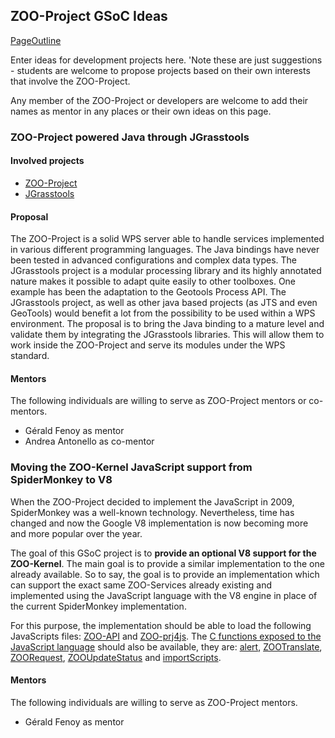 
== ZOO-Project GSoC Ideas  ==

[[PageOutline]]

Enter ideas for development projects here. 'Note these are just suggestions - students are welcome to propose projects based on their own interests that involve the ZOO-Project. 

Any member of the ZOO-Project or developers are welcome to add their names as mentor in any places or their own ideas on this page.


=== ZOO-Project powered Java through JGrasstools  ===

==== Involved projects ====

*[http://www.zoo-project.org/ ZOO-Project] 
*[http://moovida.github.io/jgrasstools/ JGrasstools]

==== Proposal ====

The ZOO-Project is a solid WPS server able to handle services implemented in various different programming languages. The Java bindings have never been tested in advanced configurations and complex data types.
The JGrasstools project is a modular processing library and its highly annotated nature makes it possible to adapt quite easily to other toolboxes. One example has been the adaptation to the Geotools Process API. The JGrasstools project, as well as other java based projects (as JTS and even GeoTools) would benefit a lot from the possibility to be used within a WPS environment. The proposal is to bring the Java binding to a mature level and validate them by integrating the JGrasstools libraries. This will allow them to work inside the ZOO-Project and serve its modules under the WPS standard.

==== Mentors ====

The following individuals are willing to serve as ZOO-Project mentors or co-mentors. 

*Gérald Fenoy as mentor
*Andrea Antonello as co-mentor

=== Moving the ZOO-Kernel JavaScript support from SpiderMonkey to V8 ===

When the ZOO-Project decided to implement the JavaScript in 2009, SpiderMonkey was a well-known technology. Nevertheless, time has changed and now the Google V8 implementation is now becoming more and more popular over the year. 

The goal of this GSoC project is to '''provide an optional V8 support for the ZOO-Kernel'''. The main goal is to provide a similar implementation  to the one already available. So to say, the goal is to provide an implementation which can support the exact same ZOO-Services already existing and implemented using the JavaScript language with the V8 engine in place of the current SpiderMonkey implementation.

For this purpose, the implementation should be able to load the following JavaScripts files: [http://zoo-project.org/trac/browser/trunk/zoo-project/zoo-api/js/ZOO-api.js ZOO-API] and [http://zoo-project.org/trac/browser/trunk/zoo-project/zoo-api/js/ZOO-proj4js.js ZOO-prj4js]. The [http://zoo-project.org/trac/browser/trunk/zoo-project/zoo-kernel/service_internal_js.c#L150 C functions exposed to the JavaScript language] should also be available, they are: [http://zoo-project.org/trac/browser/trunk/zoo-project/zoo-kernel/service_internal_js.c#L34 alert], [http://zoo-project.org/trac/browser/trunk/zoo-project/zoo-kernel/service_internal_js.c#L849 ZOOTranslate], [http://zoo-project.org/trac/browser/trunk/zoo-project/zoo-kernel/service_internal_js.c#L870 ZOORequest], [http://zoo-project.org/trac/browser/trunk/zoo-project/zoo-kernel/service_internal_js.c#L955 ZOOUpdateStatus] and [http://zoo-project.org/trac/browser/trunk/zoo-project/zoo-kernel/service_internal_js.c#L59 importScripts].

==== Mentors ====

The following individuals are willing to serve as ZOO-Project mentors. 

*Gérald Fenoy as mentor



